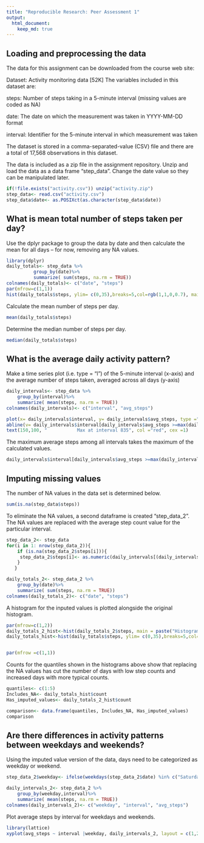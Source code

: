 ```yaml
---
title: "Reproducible Research: Peer Assessment 1"
output: 
  html_document:
    keep_md: true
---
```



## Loading and preprocessing the data
The data for this assignment can be downloaded from the course web site:

Dataset: Activity monitoring data [52K]
The variables included in this dataset are:

steps: Number of steps taking in a 5-minute interval (missing values are coded as NA)

date: The date on which the measurement was taken in YYYY-MM-DD format

interval: Identifier for the 5-minute interval in which measurement was taken

The dataset is stored in a comma-separated-value (CSV) file and there are a total of 17,568 observations in this dataset.

The data is included as a zip file in the assignment repository. Unzip and load the data as a data frame "step_data". Change the date value so they can be manipulated later.
```r
if(!file.exists("activity.csv")) unzip("activity.zip")
step_data<- read.csv("activity.csv")
step_data$date<- as.POSIXct(as.character(step_data$date))

```


## What is mean total number of steps taken per day?

Use the dplyr package to group the data by date and then calculate the mean for all days -- for now, removing any NA values. 
```r

library(dplyr)
daily_totals<- step_data %>%  
          group_by(date)%>%
          summarize( sum(steps, na.rm = TRUE))
colnames(daily_totals)<- c("date", "steps")
par(mfrow=c(1,1))
hist(daily_totals$steps, ylim= c(0,35),breaks=5,col=rgb(1,1,0,0.7), main = paste("Histogram of Mean Total Steps Per Day"), xlab ="Total Steps Per Day", cex =2)


```

Calculate the mean number of steps per day.
```r
mean(daily_totals$steps) 
```
Determine the median number of steps per day.
```r
median(daily_totals$steps)
```

## What is the average daily activity pattern?
Make a time series plot (i.e. type = "l") of the 5-minute interval (x-axis) and the average number of steps taken, averaged across all days (y-axis)

```r
daily_intervals<- step_data %>%  
    group_by(interval)%>%
    summarize( mean(steps, na.rm = TRUE))
colnames(daily_intervals)<- c("interval", "avg_steps")

plot(x= daily_intervals$interval, y= daily_intervals$avg_steps, type ="l", ylab="Avg. Steps", xlab="Interval")
abline(v= daily_intervals$interval[daily_intervals$avg_steps >=max(daily_intervals$avg_steps, na.rm = TRUE)], col="red")
text(150,100, "           Max at interval 835", col ="red", cex =1)
```

The maximum average steps among all intervals takes the maximum of the calculated values.
```r
daily_intervals$interval[daily_intervals$avg_steps >=max(daily_intervals$avg_steps, na.rm = TRUE)]
```
## Imputing missing values
The number of NA values in the data set is determined below.
```r
sum(is.na(step_data$steps))
```
To eliminate the NA values, a second dataframe is created "step_data_2".  The NA values are replaced with the average step count value for the particular interval.
```r
step_data_2<- step_data
for(i in 1: nrow(step_data_2)){
    if (is.na(step_data_2$steps[i])){
     step_data_2$steps[i]<- as.numeric(daily_intervals[(daily_intervals$interval == step_data_2$interval[i]),2])
    }
   }

daily_totals_2<- step_data_2 %>%  
    group_by(date)%>%
    summarize( sum(steps, na.rm = TRUE))
colnames(daily_totals_2)<- c("date", "steps")
```
A histogram for the inputed values is plotted alongside the original histogram.
```r
par(mfrow=c(1,2))
daily_totals_2_hist<-hist(daily_totals_2$steps, main = paste("Histogram of Average Steps Per Day\nNA Values Replaced with Interval Avg."),ylim= c(0,35), xlab ="Total Steps Per Day", cex =2, col=rgb(0.7,1,0,1))
daily_totals_hist<-hist(daily_totals$steps, ylim= c(0,35),breaks=5,col=rgb(1,1,0,0.7), main = paste("Original Average Steps Per Day"), xlab ="Total Steps Per Day", cex =2)


par(mfrow =c(1,1))
```
Counts for the quantiles shown in the histograms above show that replacing the NA values has cut the number of days with low step counts and increased days with more typical counts.
```r
quantiles<- c(1:5)
Includes_NA<- daily_totals_hist$count
Has_imputed_values<- daily_totals_2_hist$count

comparison<- data.frame(quantiles, Includes_NA, Has_imputed_values)
comparison
```

## Are there differences in activity patterns between weekdays and weekends?

Using the imputed value version of the data, days need to be categorized as weekday or weekend.
```r
step_data_2$weekday<- ifelse(weekdays(step_data_2$date) %in% c("Saturday", "Sunday"), "Weekend" ,"Weekday")

daily_intervals_2<- step_data_2 %>%  
    group_by(weekday,interval)%>%
    summarize( mean(steps, na.rm = TRUE))
colnames(daily_intervals_2)<- c("weekday", "interval", "avg_steps")
```
Plot average steps by interval for weekdays and weekends.

```r
library(lattice)
xyplot(avg_steps ~ interval |weekday, daily_intervals_2, layout = c(1,2), type = "l", ylab = "Avg. Steps in Interval")

```

